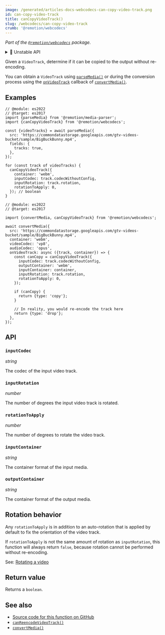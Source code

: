 ```yaml
---
image: /generated/articles-docs-webcodecs-can-copy-video-track.png
id: can-copy-video-track
title: canCopyVideoTrack()
slug: /webcodecs/can-copy-video-track
crumb: '@remotion/webcodecs'
---
```


_Part of the [`@remotion/webcodecs`](/docs/webcodecs) package._


<details>
  <summary>🚧 Unstable API</summary>
  <UnstableDisclaimer />
</details>

Given a `VideoTrack`, determine if it can be copied to the output without re-encoding.

You can obtain a `VideoTrack` using [`parseMedia()`](/docs/media-parser/parse-media) or during the conversion process using the [`onVideoTrack`](/docs/webcodecs/convert-media#onvideotrack) callback of [`convertMedia()`](/docs/webcodecs/convert-media).

## Examples

```tsx twoslash title="Check if a video tracks can be copied"
// @module: es2022
// @target: es2017
import {parseMedia} from '@remotion/media-parser';
import {canCopyVideoTrack} from '@remotion/webcodecs';

const {videoTracks} = await parseMedia({
  src: 'https://commondatastorage.googleapis.com/gtv-videos-bucket/sample/BigBuckBunny.mp4',
  fields: {
    tracks: true,
  },
});

for (const track of videoTracks) {
  canCopyVideoTrack({
    container: 'webm',
    inputCodec: track.codecWithoutConfig,
    inputRotation: track.rotation,
    rotationToApply: 0,
  }); // boolean
}
```

```tsx twoslash title="Copy a video track to VP8, otherwise drop it"
// @module: es2022
// @target: es2017

import {convertMedia, canCopyVideoTrack} from '@remotion/webcodecs';

await convertMedia({
  src: 'https://commondatastorage.googleapis.com/gtv-videos-bucket/sample/BigBuckBunny.mp4',
  container: 'webm',
  videoCodec: 'vp8',
  audioCodec: 'opus',
  onVideoTrack: async ({track, container}) => {
    const canCopy = canCopyVideoTrack({
      inputCodec: track.codecWithoutConfig,
      outputContainer: 'webm',
      inputContainer: container,
      inputRotation: track.rotation,
      rotationToApply: 0,
    });

    if (canCopy) {
      return {type: 'copy'};
    }

    // In reality, you would re-encode the track here
    return {type: 'drop'};
  },
});
```

## API

### `inputCodec`

_string_ <TsType type="MediaParserVideoCodec" source="@remotion/media-parser" />

The codec of the input video track.

### `inputRotation`

_number_

The number of degrees the input video track is rotated.

### `rotationToApply`

_number_

The number of degrees to rotate the video track.

### `inputContainer`

_string_ <TsType type="ParseMediaContainer" source="@remotion/media-parser" />

The container format of the input media.

### `outputContainer`

_string_ <TsType type="ConvertMediaContainer" source="@remotion/webcodecs" />

The container format of the output media.

## Rotation behavior

Any `rotationToApply` is in addition to an auto-rotation that is applied by default to fix the orientation of the video track.

If `rotationToApply` is not the same amount of rotation as `inputRotation`, this function will always return `false`, because rotation cannot be performed without re-encoding.

See: [Rotating a video](/docs/webcodecs/rotate-a-video)

## Return value

Returns a `boolean`.

## See also

- [Source code for this function on GitHub](https://github.com/remotion-dev/remotion/blob/main/packages/webcodecs/src/can-copy-video-track.ts)
- [`canReencodeVideoTrack()`](/docs/webcodecs/can-reencode-video-track)
- [`convertMedia()`](/docs/webcodecs/convert-media)
